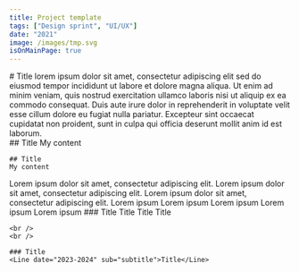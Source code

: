 ```yaml
---
title: Project template
tags: ["Design sprint", "UI/UX"]
date: "2021"
image: /images/tmp.svg
isOnMainPage: true
---
```


<MainContent>
  <Content>
    # Title
    lorem ipsum dolor sit amet, consectetur adipiscing elit sed do eiusmod tempor incididunt ut labore et dolore magna aliqua. Ut enim ad minim veniam, quis nostrud exercitation ullamco laboris nisi ut aliquip ex ea commodo consequat. Duis aute irure dolor in reprehenderit in voluptate velit esse cillum dolore eu fugiat nulla pariatur. Excepteur sint occaecat cupidatat non proident, sunt in culpa qui officia deserunt mollit anim id est laborum.
  </Content>
  <Aside>
    ## Title
    My content

    ## Title
    My content
  </Aside>
</MainContent>
<Bar content={["lorem","lorem","lorem","lorem","lorem"]}/>

<Categories>
  <Categorie title="Lorem">
    <Card title="card title">Lorem ipsum dolor sit amet, consectetur adipiscing elit.</Card>
    <Card title="card title">Lorem ipsum dolor sit amet, consectetur adipiscing elit.</Card>
    <Card title="card title">Lorem ipsum dolor sit amet, consectetur adipiscing elit.</Card>
  </Categorie>
  <Categorie title="Lorem">
    <Card title="card title" name="Name" img="https://placehold.co/400" center>Lorem ipsum</Card>
    <Card title="card title" name="Name" img="https://placehold.co/400" center>Lorem ipsum</Card>
    <Card title="card title" name="Name" img="https://placehold.co/400" center>Lorem ipsum</Card>
    <Card title="card title" name="Name" img="https://placehold.co/400" center>Lorem ipsum</Card>
    <Card title="card title" name="Name" img="https://placehold.co/400" center>Lorem ipsum</Card>
  </Categorie>
  <Categorie title="Lorem">
    <Card title="card title" img="https://placehold.co/400" center/>
    <Card title="card title" img="https://placehold.co/400" center/>
    <Card title="card title" img="https://placehold.co/400" center/>
    <Card title="card title" img="https://placehold.co/400" center/>
    <Card title="card title" img="https://placehold.co/400" center/>
  </Categorie>
</Categories>

<MainContent>
  <Content>
    ### Title
    <Line date="2023-2024" sub="subtitle">Title</Line>
    <Line date="2023-2024" sub="subtitle">Title</Line>
    <Line date="2023-2024" sub="subtitle">Title</Line>
    
    <br />
    <br />

    ### Title
    <Line date="2023-2024" sub="subtitle">Title</Line>
  </Content>
</MainContent>